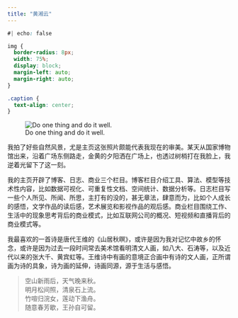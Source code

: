 ```yaml
---
title: "黄湘云"
---
```



```css
#| echo: false

img {
  border-radius: 8px;
  width: 75%;
  display: block;
  margin-left: auto;
  margin-right: auto;
}

.caption {
  text-align: center;
}
```


![Do one thing and do it well.](/img/song.jpg)

我拍了好些自然风景，尤是主页这张照片颇能代表我现在的审美。某天从国家博物馆出来，沿着广场东侧路走，金黄的夕阳洒在广场上，也透过树梢打在我脸上，我逆着光留下了这一刻。

我的主页开辟了博客、日志、商业三个栏目。博客栏目介绍工具、算法、模型等技术性内容，比如数据可视化、可重复性文档、空间统计、数据分析等。日志栏目写一些个人所见、所闻、所思，主打有的没的，甚无章法，肆意而为，比如个人成长的感悟，文学作品的读后感，艺术展览和影视作品的观后感。商业栏目围绕工作、生活中的现象思考背后的商业模式，比如互联网公司的概况、短视频和直播背后的商业模式等。

我最喜欢的一首诗是唐代王维的《山居秋暝》，或许是因为我对记忆中故乡的怀念，或许是因为过去一段时间常去美术馆看明清文人画，如八大、石涛等，以及近代以来的张大千、黄宾虹等。王维诗中有画的意境正合画中有诗的文人画，正所谓画为诗的具象，诗为画的延伸，诗画同源，源于生活与感悟。

> 空山新雨后，天气晚来秋。  
> 明月松间照，清泉石上流。  
> 竹喧归浣女，莲动下渔舟。  
> 随意春芳歇，王孙自可留。




<!--
[统计之都](https://cosx.org/)软件工具栏目编辑，毕业于中国矿业大学（北京），多年 [R 语言](https://cran.r-project.org/)爱好者，[《现代统计图形》](https://msg2020.pzhao.org/)合著者。感兴趣的领域有数据可视化、空间分析、混合模型。曾就职于 51Talk 大数据智能中心、美团搜索技术部，从事数据开发、数据分析和数据挖掘相关的工作。

如果人生感到迷茫的时候，就读读书，在书中找到为人处事的原则。

高  华  我们还是有希望的《红太阳是怎样升起来的》《站在历史的风陵渡口》 
陈丹青  先活下去，艺术就是装逼《退步集》《纽约琐记》 
许子东  地沟海心，喝地沟油的命，操中南海的心 《书生之见·子东时间》
秦  晖  怀绝望之心，行希望之事《走出帝制》披着社会主义外衣的极权主义
-->

